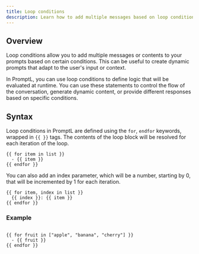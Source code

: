 ```yaml
---
title: Loop conditions
description: Learn how to add multiple messages based on loop conditions in your prompts
---
```


## Overview

Loop conditions allow you to add multiple messages or contents to your prompts based on certain conditions. This can be useful to create dynamic prompts that adapt to the user's input or context.

In PromptL, you can use loop conditions to define logic that will be evaluated at runtime. You can use these statements to control the flow of the conversation, generate dynamic content, or provide different responses based on specific conditions.

## Syntax

Loop conditions in PromptL are defined using the `for`, `endfor` keywords, wrapped in `{{ }}` tags. The contents of the loop block will be resolved for each iteration of the loop.

```plaintext
{{ for item in list }}
  - {{ item }}
{{ endfor }}
```

You can also add an index parameter, which will be a number, starting by 0, that will be incremented by 1 for each iteration.

```plaintext
{{ for item, index in list }}
  {{ index }}: {{ item }}
{{ endfor }}
```

### Example

```plaintext

{{ for fruit in ["apple", "banana", "cherry"] }}
  - {{ fruit }}
{{ endfor }}
```
